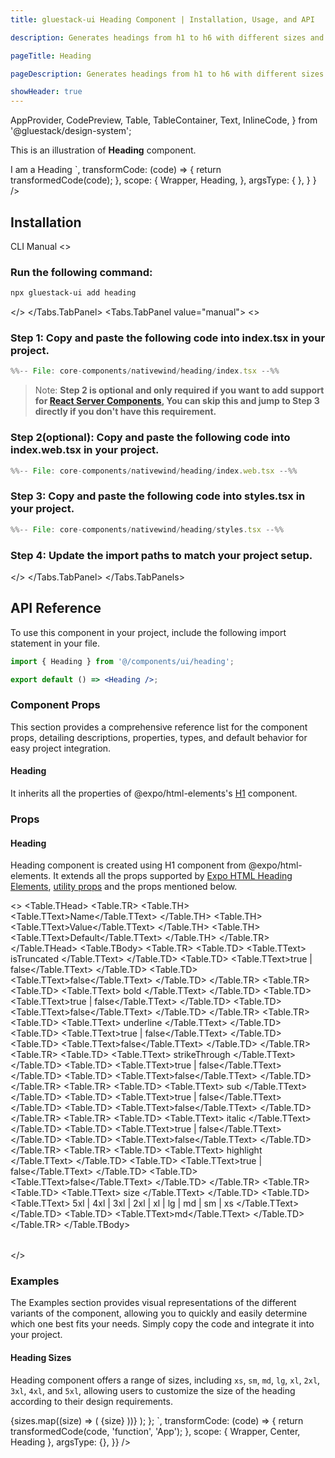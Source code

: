 ```yaml
---
title: gluestack-ui Heading Component | Installation, Usage, and API

description: Generates headings from h1 to h6 with different sizes and semantic meanings.

pageTitle: Heading

pageDescription: Generates headings from h1 to h6 with different sizes and semantic meanings.

showHeader: true
---
```



<Meta title="with-nativewind/Components/Typography/Heading" />

  AppProvider,
  CodePreview,
  Table,
  TableContainer,
  Text,
  InlineCode,
} from '@gluestack/design-system';


This is an illustration of **Heading** component.

<Wrapper>
  <CodePreview
    showComponentRenderer={ true }
  showArgsController = { false}
  metaData = {{
    code: `
        <Heading>I am a Heading</Heading>
      `,
      transformCode: (code) => {
        return transformedCode(code);
      },
        scope: {
      Wrapper,
        Heading,
      },
    argsType: { },
  }
}
/>
</Wrapper>

<br/>

## Installation

<Tabs value="cli" type="section">
  <Tabs.TabList>
      <Tabs.Tab value="cli">
        <Tabs.TabTitle>CLI</Tabs.TabTitle>
      </Tabs.Tab>
     <Tabs.Tab value="manual">
        <Tabs.TabTitle>Manual</Tabs.TabTitle>
     </Tabs.Tab>
  </Tabs.TabList>
  <Tabs.TabPanels>
    <Tabs.TabPanel value="cli">
<>

### Run the following command:
  ```bash
  npx gluestack-ui add heading
  ```
</>
    </Tabs.TabPanel>
    <Tabs.TabPanel value="manual"> 
<>

### Step 1: Copy and paste the following code into index.tsx in your project.
<CollapsibleCode>

```jsx 
%%-- File: core-components/nativewind/heading/index.tsx --%% 
```
</CollapsibleCode>

> Note: **Step 2 is optional and only required if you want to add support for [React Server Components](https://vercel.com/blog/understanding-react-server-components), You can skip this and jump to Step 3 directly if you don't have this requirement.**

### Step 2(optional): Copy and paste the following code into index.web.tsx in your project.
<CollapsibleCode>

```jsx 
%%-- File: core-components/nativewind/heading/index.web.tsx --%% 
```
</CollapsibleCode>

### Step 3: Copy and paste the following code into styles.tsx in your project.
<CollapsibleCode>

```jsx 
%%-- File: core-components/nativewind/heading/styles.tsx --%% 
```
</CollapsibleCode>

### Step 4: Update the import paths to match your project setup.
</>
    </Tabs.TabPanel>
  </Tabs.TabPanels>
</Tabs>

## API Reference

To use this component in your project, include the following import statement in your file.

```jsx
import { Heading } from '@/components/ui/heading';
```

```jsx
export default () => <Heading />;
```

### Component Props

This section provides a comprehensive reference list for the component props, detailing descriptions, properties, types, and default behavior for easy project integration.

#### Heading

It inherits all the properties of @expo/html-elements's [H1](https://github.com/expo/expo/tree/main/packages/html-elements) component.

### Props

#### Heading

Heading component is created using H1 component from @expo/html-elements. It extends all the props supported by [Expo HTML Heading Elements](https://www.npmjs.com/package/@expo/html-elements/v/0.0.5), [utility props](/ui/docs/styling/utility-and-sx-props) and the props mentioned below.

<>
  <TableContainer>
    <Table>
      <Table.THead>
        <Table.TR>
          <Table.TH>
            <Table.TText>Name</Table.TText>
          </Table.TH>
          <Table.TH>
            <Table.TText>Value</Table.TText>
          </Table.TH>
          <Table.TH>
            <Table.TText>Default</Table.TText>
          </Table.TH>
        </Table.TR>
      </Table.THead>
      <Table.TBody>
        <Table.TR>
          <Table.TD>
            <Table.TText>
              <InlineCode>isTruncated</InlineCode>
            </Table.TText>
          </Table.TD>
          <Table.TD>
            <Table.TText>true | false</Table.TText>
          </Table.TD>
          <Table.TD>
            <Table.TText>false</Table.TText>
          </Table.TD>
        </Table.TR>
        <Table.TR>
          <Table.TD>
            <Table.TText>
              <InlineCode>bold</InlineCode>
            </Table.TText>
          </Table.TD>
          <Table.TD>
            <Table.TText>true | false</Table.TText>
          </Table.TD>
          <Table.TD>
            <Table.TText>false</Table.TText>
          </Table.TD>
        </Table.TR>
        <Table.TR>
          <Table.TD>
            <Table.TText>
              <InlineCode>underline</InlineCode>
            </Table.TText>
          </Table.TD>
          <Table.TD>
            <Table.TText>true | false</Table.TText>
          </Table.TD>
          <Table.TD>
            <Table.TText>false</Table.TText>
          </Table.TD>
        </Table.TR>
        <Table.TR>
          <Table.TD>
            <Table.TText>
              <InlineCode>strikeThrough</InlineCode>
            </Table.TText>
          </Table.TD>
          <Table.TD>
            <Table.TText>true | false</Table.TText>
          </Table.TD>
          <Table.TD>
            <Table.TText>false</Table.TText>
          </Table.TD>
        </Table.TR>
        <Table.TR>
          <Table.TD>
            <Table.TText>
              <InlineCode>sub</InlineCode>
            </Table.TText>
          </Table.TD>
          <Table.TD>
            <Table.TText>true | false</Table.TText>
          </Table.TD>
          <Table.TD>
            <Table.TText>false</Table.TText>
          </Table.TD>
        </Table.TR>
        <Table.TR>
          <Table.TD>
            <Table.TText>
              <InlineCode>italic</InlineCode>
            </Table.TText>
          </Table.TD>
          <Table.TD>
            <Table.TText>true | false</Table.TText>
          </Table.TD>
          <Table.TD>
            <Table.TText>false</Table.TText>
          </Table.TD>
        </Table.TR>
        <Table.TR>
          <Table.TD>
            <Table.TText>
              <InlineCode>highlight</InlineCode>
            </Table.TText>
          </Table.TD>
          <Table.TD>
            <Table.TText>true | false</Table.TText>
          </Table.TD>
          <Table.TD>
            <Table.TText>false</Table.TText>
          </Table.TD>
        </Table.TR>
        <Table.TR>
          <Table.TD>
            <Table.TText>
              <InlineCode>size</InlineCode>
            </Table.TText>
          </Table.TD>
          <Table.TD>
            <Table.TText>
              5xl | 4xl | 3xl | 2xl | xl | lg | md | sm | xs
            </Table.TText>
          </Table.TD>
          <Table.TD>
            <Table.TText>md</Table.TText>
          </Table.TD>
        </Table.TR>
      </Table.TBody>
    </Table>
  </TableContainer>
</>

### Examples

The Examples section provides visual representations of the different variants of the component, allowing you to quickly and easily determine which one best fits your needs. Simply copy the code and integrate it into your project.

#### Heading Sizes

Heading component offers a range of sizes, including `xs`, `sm`, `md`, `lg`, `xl`, `2xl`, `3xl`, `4xl`, and `5xl`, allowing users to customize the size of the heading according to their design requirements.

<Wrapper>
  <CodePreview
    _rendererWrapper={{ py: '$2.5' }}
    showComponentRenderer={true}
    showArgsController={false}
    metaData={{
      code: `
        function App() {
          const sizes = [
            'xs',
            'sm',
            'md',
            'lg',
            'xl',
            '2xl',
            '3xl',
            '4xl',
            '5xl',
          ];
          return (
              <Center>
                {sizes.map((size) => (
                  <Heading size={size}>{size}</Heading>
                ))}
              </Center>
          );
        };
      `,
      transformCode: (code) => {
        return transformedCode(code, 'function', 'App');
      },
      scope: { Wrapper, Center, Heading },
      argsType: {},
    }}
  />
</Wrapper>